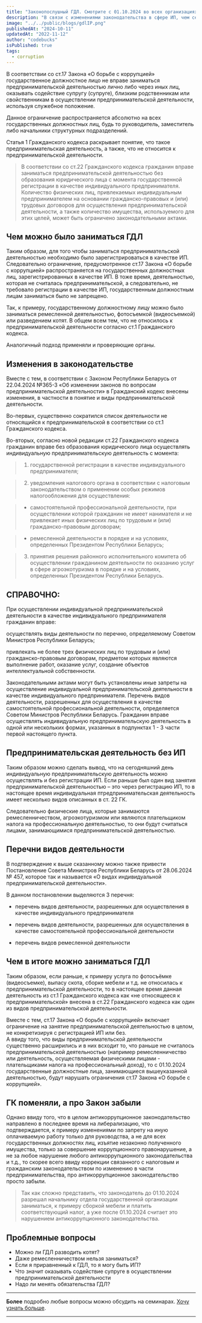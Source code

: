```yaml
---
title: "Законопослушный ГДЛ. Смотрите с 01.10.2024 во всех организациях страны"
description: "В связи с изменениями законодательства в сфере ИП, чем сейчас можно заниматься ГДЛ."
image: "../../public/blogs/gdlIP.png"
publishedAt: "2024-10-11"
updatedAt: "2022-11-12"
author: "codebucks"
isPublished: true
tags:
  - corruption
---
```


В соответствии со ст.17 Закона «О борьбе с коррупцией» государственное должностное лицо не вправе заниматься
предпринимательской деятельностью лично либо через иных лиц, оказывать содействие супругу (супруге), близким родственникам
или свойственникам в осуществлении предпринимательской деятельности, используя служебное положение.

Данное ограничение распространяется абсолютно
на всех государственных должностных лиц, будь то руководитель, заместитель либо начальники структурных подразделений.

Статья 1 Гражданского кодекса раскрывает понятие,
что такое предпринимательская деятельность, а также, что не относится к предпринимательской деятельности.

> В соответствии со ст.22 Гражданского кодекса гражданин вправе заниматься предпринимательской деятельностью без образования юридического лица с момента государственной регистрации в качестве индивидуального предпринимателя. Количество физических лиц, привлекаемых индивидуальным предпринимателем на основании гражданско-правовых и (или) трудовых договоров для осуществления предпринимательской деятельности, а также количество имущества, используемого для этих целей, может быть ограничено законодательными актами.

## Чем можно было заниматься ГДЛ

Таким образом, для того чтобы заниматься предпринимательской деятельностью необходимо было зарегистрироваться в качестве ИП.
Следовательно ограничение, предусмотренное ст.17 Закона «О борьбе с коррупцией» распространяется на государственных
должностных лиц, зарегистрированных в качестве ИП. В тоже время, деятельностью, которая не считалась предпринимательской,
а следовательно, не требовало регистрации в качестве ИП, государственным должностным лицам заниматься было не запрещено.

Так, к примеру, государственному должностному лицу можно было заниматься ремесленной деятельностью,
фотосъемкой (видеосъемкой) или разведением котят. В общем всем тем, что не относилось к предпринимательской
деятельности согласно ст.1 Гражданского кодекса.

Аналогичный подход применяли и проверяющие органы.

## Изменения в законодательстве

Вместе с тем, в соответствии с Законом Республики Беларусь от 22.04.2024 №365-З «Об изменении законов по
вопросам предпринимательской деятельности» в Гражданский кодекс внесены изменения, в частности в
понятие и виды предпринимательской деятельности.

Во-первых, существенно сократился список деятельности не относящийся к предпринимательской
в соответствии со ст.1 Гражданского кодекса.

Во-вторых, согласно новой редакции ст.22 Гражданского кодекса гражданин
вправе без образования юридического лица осуществлять индивидуальную предпринимательскую деятельность с момента:

> 1. государственной регистрации в качестве индивидуального предпринимателя;

> 2. уведомления налогового органа в соответствии с налоговым законодательством
>    о применении особых режимов налогообложения для осуществления:

> - самостоятельной профессиональной деятельности, при осуществлении которой гражданин
>   не имеет нанимателя и не привлекает иных физических лиц по трудовым и (или) гражданско-правовым договорам;

> - ремесленной деятельности в порядке и на условиях, определенных Президентом Республики Беларусь;

> 3. принятия решения районного исполнительного комитета об осуществлении гражданином
>    деятельности по оказанию услуг в сфере агроэкотуризма в порядке и на условиях, определенных
>    Президентом Республики Беларусь.

## СПРАВОЧНО:

При осуществлении индивидуальной предпринимательской деятельности в качестве индивидуального предпринимателя гражданин вправе:

осуществлять виды деятельности по перечню, определяемому Советом Министров Республики Беларусь;

привлекать не более трех физических лиц по трудовым и (или) гражданско-правовым договорам, предметом которых являются выполнение работ, оказание услуг, создание объектов интеллектуальной собственности.

Законодательными актами могут быть установлены иные запреты на осуществление индивидуальной предпринимательской деятельности в качестве индивидуального предпринимателя.
Перечень видов деятельности, разрешенных для осуществления в качестве самостоятельной профессиональной деятельности, определяется Советом Министров Республики Беларусь.
Гражданин вправе осуществлять индивидуальную предпринимательскую деятельность в одной или нескольких формах, указанных в подпунктах 1 - 3 части первой настоящего пункта.

## Предпринимательская деятельность без ИП

Таким образом можно сделать вывод, что на сегодняшний день индивидуальную предпринимательскую
деятельность можно осуществлять и без регистрации ИП. Если раньше был один вид занятия
предпринимательской деятельностью – это через регистрацию ИП, то в настоящее время индивидуальная птредпринимательская деятельность имеет несколько видов описанных в ст. 22 ГК.

Следовательно физические лица, которые
занимаются ремесленничеством, агроэкотуризмом или являются плательщиком налога на профессиональную
деятельностью, то они будут считаться лицами, занимающимися предпринимательской деятельностью.

## Перечни видов деятельности

В подтверждение к выше сказанному можно также привести Постановление Совета Министров Республики Беларусь
от 28.06.2024 № 457, которое так и называется «О видах индивидуальной предпринимательской деятельности».

В данном постановлении выделяются 3 перечня:

- перечень видов деятельности, разрешенных для осуществления в качестве индивидуального предпринимателя

- перечень видов деятельности, разрешенных для осуществления в качестве самостоятельной профессиональной деятельности

- перечень видов ремесленной деятельности

## Чем в итоге можно заниматься ГДЛ

Таким образом, если раньше, к примеру услуга по фотосъёмке (видеосъемке), выпасу скота,
сборке мебели и т.д. не относилась к предпринимательской деятельности, то в настоящее
время данная деятельность из ст.1 Гражданского кодекса как «не относящееся к предпринимательской»
внесена в ст.22 Гражданского кодекса как один из видов предпринимательской деятельности.

Вместе с тем, ст.17 Закона «О борьбе с коррупцией» включает ограничение на занятие
предпринимательской деятельностью в целом, не конкретизируя с регистрацией ИП или без.  
А ввиду того, что виды предпринимательской деятельности существенно расширились и в них всходит то,
что раньше не считалось предпринимательской деятельностью (например ремесленничество или деятельность,
осуществляемая физическими лицами - плательщиками налога на профессиональный доход), то с 01.10.2024
государственные должностные лица, занимающиеся вышеуказанной деятельностью, будут нарушать ограничения
ст.17 Закона «О борьбе с коррупцией».

## ГК поменяли, а про Закон забыли

Однако ввиду того, что в целом антикоррупционное
законодательство направлено в последнее время на либерализацию,
что подтверждается, к примеру изменениями по запрету на иную оплачиваемую работу только
для руководства, а не для всех государственных должностях лиц, изъятие незаконно полученного
имущества, только за совершение коррупционного правонарушение, а не за любое нарушение любого
антикоррупционного законодательства и т.д., то скорее всего ввиду коррекции связанного с налоговым
и гражданским законодательством по изменению в части предпринимательства, про антикоррупционное
законодательство просто забыли.

> Так как сложно представить, что законодатель до 01.10.2024 разрешал
> начальнику отдела государственной организации заниматься, к примеру сборкой мебели и платить соответствующий
> налог, а уже после 01.10.2024 считает это нарушением антикоррупционного законодательства.

## Проблемные вопросы

- Можно ли ГДЛ разводить котят?
- Даже ремесленничеством нельзя заниматься?
- Если я приравненный к ГДЛ, то я могу быть ИП?
- Что значит оказывать содействие супруге в осуществлении предпринимательской деятельности
- Надо ли менять обязательства ГДЛ?

---

**Более** подробно любые вопросы можно обсудить на семинарах. [Хочу узнать больше](../contact).

---
